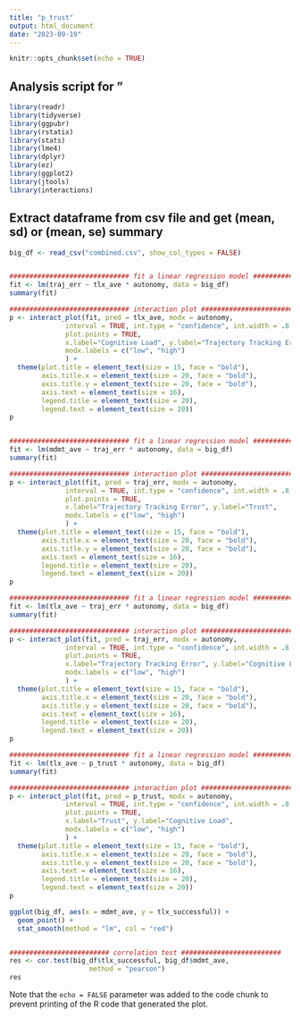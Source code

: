 ```yaml
---
title: "p_trust"
output: html_document
date: "2023-09-19"
---
```


```r
knitr::opts_chunk$set(echo = TRUE)
```

## Analysis script for "

```r
library(readr)
library(tidyverse)
library(ggpubr)
library(rstatix)
library(stats)
library(lme4)
library(dplyr)
library(ez)
library(ggplot2)
library(jtools)
library(interactions)
```


## Extract dataframe from csv file and get (mean, sd) or (mean, se) summary

```r

big_df <- read_csv("combined.csv", show_col_types = FALSE)


############################## fit a linear regression model ##############################
fit <- lm(traj_err ~ tlx_ave * autonomy, data = big_df)
summary(fit)

############################## interaction plot ##############################
p <- interact_plot(fit, pred = tlx_ave, modx = autonomy, 
              interval = TRUE, int.type = "confidence", int.width = .8,
              plot.points = TRUE,
              x.label="Cognitive Load", y.label="Trajectory Tracking Error", 
              modx.labels = c("low", "high")
              ) + 
  theme(plot.title = element_text(size = 15, face = "bold"),
        axis.title.x = element_text(size = 20, face = "bold"),
        axis.title.y = element_text(size = 20, face = "bold"),
        axis.text = element_text(size = 16),
        legend.title = element_text(size = 20),
        legend.text = element_text(size = 20))
p



```

```r

############################## fit a linear regression model ##############################
fit <- lm(mdmt_ave ~ traj_err * autonomy, data = big_df)
summary(fit)

############################## interaction plot ##############################
p <- interact_plot(fit, pred = traj_err, modx = autonomy, 
              interval = TRUE, int.type = "confidence", int.width = .8,
              plot.points = TRUE,
              x.label="Trajectory Tracking Error", y.label="Trust", 
              modx.labels = c("low", "high")
              ) + 
  theme(plot.title = element_text(size = 15, face = "bold"),
        axis.title.x = element_text(size = 20, face = "bold"),
        axis.title.y = element_text(size = 20, face = "bold"),
        axis.text = element_text(size = 16),
        legend.title = element_text(size = 20),
        legend.text = element_text(size = 20))
p

```

```r

############################## fit a linear regression model ##############################
fit <- lm(tlx_ave ~ traj_err * autonomy, data = big_df)
summary(fit)

############################## interaction plot ##############################
p <- interact_plot(fit, pred = traj_err, modx = autonomy, 
              interval = TRUE, int.type = "confidence", int.width = .8,
              plot.points = TRUE,
              x.label="Trajectory Tracking Error", y.label="Cognitive Load", 
              modx.labels = c("low", "high")
              ) + 
  theme(plot.title = element_text(size = 15, face = "bold"),
        axis.title.x = element_text(size = 20, face = "bold"),
        axis.title.y = element_text(size = 20, face = "bold"),
        axis.text = element_text(size = 16),
        legend.title = element_text(size = 20),
        legend.text = element_text(size = 20))
p

```


```r

############################## fit a linear regression model ##############################
fit <- lm(tlx_ave ~ p_trust * autonomy, data = big_df)
summary(fit)

############################## interaction plot ##############################
p <- interact_plot(fit, pred = p_trust, modx = autonomy, 
              interval = TRUE, int.type = "confidence", int.width = .8,
              plot.points = TRUE,
              x.label="Trust", y.label="Cognitive Load", 
              modx.labels = c("low", "high")
              ) + 
  theme(plot.title = element_text(size = 15, face = "bold"),
        axis.title.x = element_text(size = 20, face = "bold"),
        axis.title.y = element_text(size = 20, face = "bold"),
        axis.text = element_text(size = 16),
        legend.title = element_text(size = 20),
        legend.text = element_text(size = 20))
p

```

```r

ggplot(big_df, aes(x = mdmt_ave, y = tlx_successful)) + 
  geom_point() +
  stat_smooth(method = "lm", col = "red")


######################### correlation test ######################### 
res <- cor.test(big_df$tlx_successful, big_df$mdmt_ave, 
                    method = "pearson")
res

```


Note that the `echo = FALSE` parameter was added to the code chunk to prevent printing of the R code that generated the plot.
